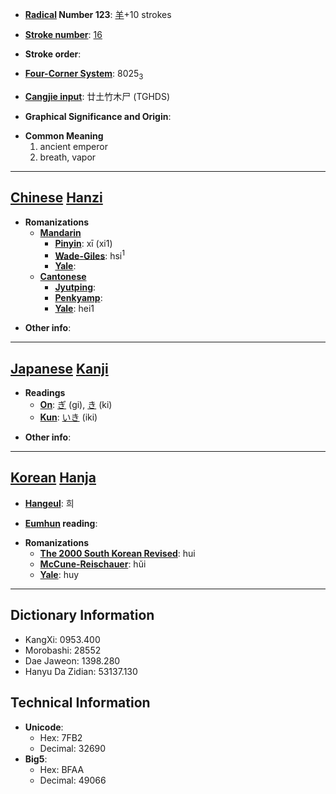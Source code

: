 * '''[[Wiktionary:Chinese radical index| Radical]] Number 123''': [[Wiktionary:Chinese radical index 羊|羊]]+10 strokes

* '''[[Wiktionary:Chinese total strokes index|Stroke number]]''': [[Wiktionary:Chinese total strokes index 16|16]]

* '''Stroke order''': 

* '''[[Wiktionary:Chinese four corner index|Four-Corner System]]''': 8025<sub>3</sub>

* '''[[Wiktionary:Chinese Cangjie index|Cangjie input]]''': 廿土竹木尸 (TGHDS)

* '''Graphical Significance and Origin''': 

* '''Common Meaning'''
*#ancient emperor
*# breath, vapor


----

== [[Chinese]] [[Hanzi]] ==

* '''Romanizations'''
** '''[[Mandarin]]'''
*** '''[[Pinyin]]''': xī (xi1)
*** '''[[Wade-Giles]]''': hsi<sup>1</sup>
*** '''[[Yale]]''': 
** '''[[Cantonese]]'''
*** '''[[Jyutping]]''':
*** '''[[Penkyamp]]''': 
*** '''[[Yale]]''': hei1

* '''Other info''': 

----

== [[Japanese]] [[Kanji]] ==

* '''Readings'''
** '''[[On]]''': [[ぎ]] (gi), [[き]] (ki)
** '''[[Kun]]''': [[いき]] (iki)

* '''Other info''':  

----

== [[Korean]] [[Hanja]] ==

* '''[[Hangeul]]''': 희

* '''[[Eumhun]] reading''': 

* '''Romanizations'''
** '''[[The 2000 South Korean Revised Romanization|The 2000 South Korean Revised]]''': hui
** '''[[McCune-Reischauer]]''': hŭi
** '''[[Yale]]''': huy

----

== Dictionary Information ==

* KangXi: 0953.400
* Morobashi: 28552
* Dae Jaweon: 1398.280
* Hanyu Da Zidian: 53137.130

== Technical Information ==

* '''Unicode''':
** Hex: 7FB2
** Decimal: 32690
* '''Big5''':
** Hex: BFAA
** Decimal: 49066